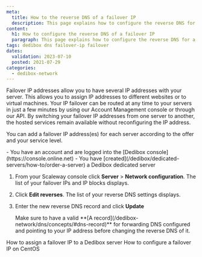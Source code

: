 ```yaml
---
meta:
  title: How to the reverse DNS of a failover IP
  description: This page explains how to configure the reverse DNS for a failover IP.
content:
  h1: How to configure the reverse DNS of a failover IP
  paragraph: This page explains how to configure the reverse DNS for a failover IP.
tags: dedibox dns failover-ip failover
dates:
  validation: 2023-07-10
  posted: 2021-07-29
categories:
  - dedibox-network
---
```


Failover IP addresses allow you to have several IP addresses with your server. This allows you to assign IP addresses to different websites or to virtual machines.
Your IP failover can be routed at any time to your servers in just a few minutes by using our Account Management console or through our API. By switching your failover IP addresses from one server to another, the hosted services remain available without reconfiguring the IP address.

You can add a failover IP address(es) for each server according to the offer and your service level.


<Message type="requirement">
  - You have an account and are logged into the [Dedibox console](https://console.online.net)
  - You have [created](/dedibox/dedicated-servers/how-to/order-a-server) a Dedibox dedicated server
</Message>

1. From your Scaleway console click **Server** > **Network configuration**. The list of your failover IPs and IP blocks displays.
    <Lightbox src="scaleway_edit_reverse.webp" alt="" />
2. Click **Edit reverses**. The list of your reverse DNS settings displays.
3. Enter the new reverse DNS record and click **Update**
    <Lightbox src="scaleway_update_reverse.webp" alt="" />

    <Message type="tip">
      Make sure to have a valid **[A record](/dedibox-network/dns/concepts/#dns-record)** for forwarding DNS configured and pointing to your IP address before changing the reverse DNS of it.
    </Message>


<Navigation title="See Also">
  <PreviousButton to="/dedibox-network/ip-failover/how-to/assign-failover-ip">How to assign a failover IP to a Dedibox server</PreviousButton>
  <NextButton to="/dedibox-network/ip-failover/how-to/configure-centos">How to configure a failover IP on CentOS</NextButton>
</Navigation>
